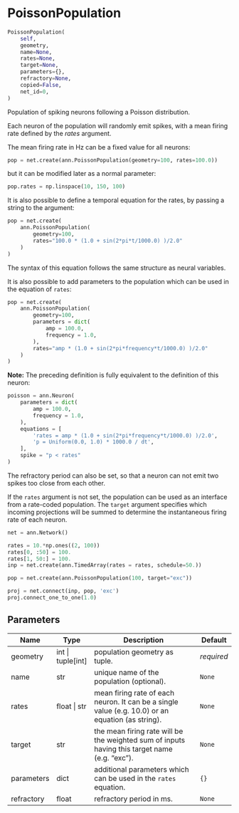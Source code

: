 # PoissonPopulation { #ANNarchy.inputs.PoissonPopulation.PoissonPopulation }

```python
PoissonPopulation(
    self,
    geometry,
    name=None,
    rates=None,
    target=None,
    parameters={},
    refractory=None,
    copied=False,
    net_id=0,
)
```

Population of spiking neurons following a Poisson distribution.

Each neuron of the population will randomly emit spikes, with a mean firing rate defined by the *rates* argument.

The mean firing rate in Hz can be a fixed value for all neurons:

```python
pop = net.create(ann.PoissonPopulation(geometry=100, rates=100.0))
```

but it can be modified later as a normal parameter:

```python
pop.rates = np.linspace(10, 150, 100)
```

It is also possible to define a temporal equation for the rates, by passing a string to the argument:

```python
pop = net.create(
    ann.PoissonPopulation(
        geometry=100, 
        rates="100.0 * (1.0 + sin(2*pi*t/1000.0) )/2.0"
    )
)
```

The syntax of this equation follows the same structure as neural variables.

It is also possible to add parameters to the population which can be used in the equation of `rates`:

```python
pop = net.create(
    ann.PoissonPopulation(
        geometry=100,
        parameters = dict(
            amp = 100.0,
            frequency = 1.0,
        ),
        rates="amp * (1.0 + sin(2*pi*frequency*t/1000.0) )/2.0"
    )
)
```

**Note:** The preceding definition is fully equivalent to the definition of this neuron:

```python
poisson = ann.Neuron(
    parameters = dict(
        amp = 100.0,
        frequency = 1.0,
    ),
    equations = [
        'rates = amp * (1.0 + sin(2*pi*frequency*t/1000.0) )/2.0',
        'p = Uniform(0.0, 1.0) * 1000.0 / dt',
    ],
    spike = "p < rates"
)
```

The refractory period can also be set, so that a neuron can not emit two spikes too close from each other.

If the ``rates`` argument is not set, the population can be used as an interface from a rate-coded population. The ``target`` argument specifies which incoming projections will be summed to determine the instantaneous firing rate of each neuron.

```python
net = ann.Network()

rates = 10.*np.ones((2, 100))
rates[0, :50] = 100.
rates[1, 50:] = 100.
inp = net.create(ann.TimedArray(rates = rates, schedule=50.))

pop = net.create(ann.PoissonPopulation(100, target="exc"))

proj = net.connect(inp, pop, 'exc')
proj.connect_one_to_one(1.0)
```

## Parameters {.doc-section .doc-section-parameters}

| Name       | Type                | Description                                                                                       | Default    |
|------------|---------------------|---------------------------------------------------------------------------------------------------|------------|
| geometry   | int \| tuple\[int\] | population geometry as tuple.                                                                     | _required_ |
| name       | str                 | unique name of the population (optional).                                                         | `None`     |
| rates      | float \| str        | mean firing rate of each neuron. It can be a single value (e.g. 10.0) or an equation (as string). | `None`     |
| target     | str                 | the mean firing rate will be the weighted sum of inputs having this target name (e.g. "exc").     | `None`     |
| parameters | dict                | additional parameters which can be used in the `rates` equation.                                  | `{}`       |
| refractory | float               | refractory period in ms.                                                                          | `None`     |